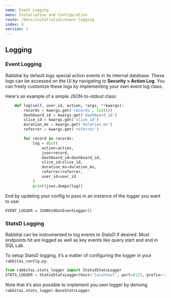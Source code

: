 ```yaml
---
name: Event Logging
menu: Installation and Configuration
route: /docs/installation/event-logging
index: 6
version: 1
---
```


## Logging

### Event Logging

Rabbitai by default logs special action events in its internal database. These logs can be accessed
on the UI by navigating to **Security > Action Log**. You can freely customize these logs by
implementing your own event log class.

Here's an example of a simple JSON-to-stdout class:

```python
    def log(self, user_id, action, *args, **kwargs):
        records = kwargs.get('records', list())
        dashboard_id = kwargs.get('dashboard_id')
        slice_id = kwargs.get('slice_id')
        duration_ms = kwargs.get('duration_ms')
        referrer = kwargs.get('referrer')

        for record in records:
            log = dict(
                action=action,
                json=record,
                dashboard_id=dashboard_id,
                slice_id=slice_id,
                duration_ms=duration_ms,
                referrer=referrer,
                user_id=user_id
            )
            print(json.dumps(log))
```

End by updating your config to pass in an instance of the logger you want to use:

```
EVENT_LOGGER = JSONStdOutEventLogger()
```

### StatsD Logging

Rabbitai can be instrumented to log events to StatsD if desired. Most endpoints hit are logged as
well as key events like query start and end in SQL Lab.

To setup StatsD logging, it’s a matter of configuring the logger in your `rabbitai_config.py`.

```python
from rabbitai.stats_logger import StatsdStatsLogger
STATS_LOGGER = StatsdStatsLogger(host='localhost', port=8125, prefix='rabbitai')
```

Note that it’s also possible to implement you own logger by deriving
`rabbitai.stats_logger.BaseStatsLogger`.
